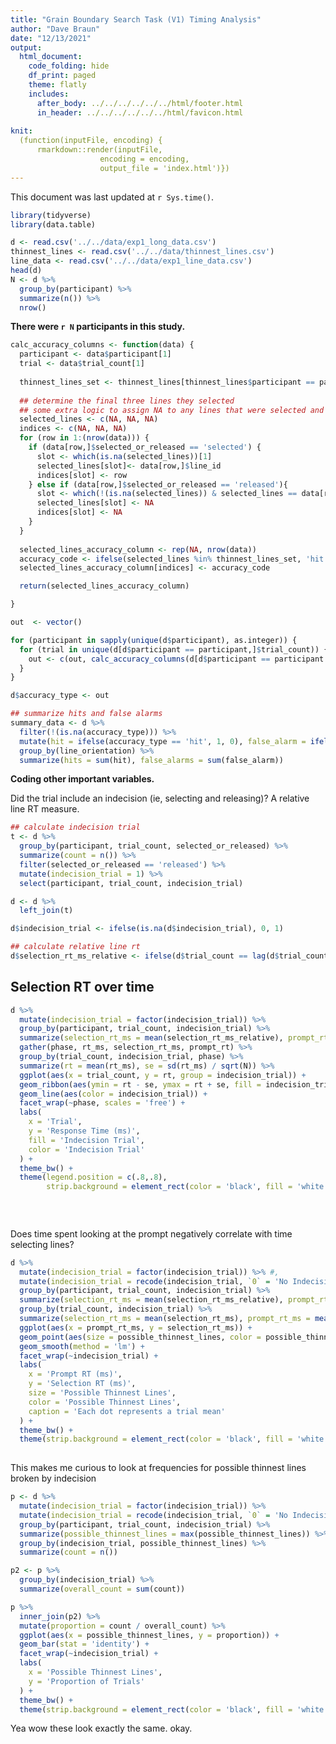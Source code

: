 ```yaml
---
title: "Grain Boundary Search Task (V1) Timing Analysis"
author: "Dave Braun"
date: "12/13/2021"
output: 
  html_document:
    code_folding: hide
    df_print: paged
    theme: flatly
    includes:
      after_body: ../../../../../../html/footer.html
      in_header: ../../../../../../html/favicon.html
    
knit:
  (function(inputFile, encoding) {
      rmarkdown::render(inputFile,
                    encoding = encoding,
                    output_file = 'index.html')})
---
```


This document was last updated at `r Sys.time()`.

  
```r
library(tidyverse)
library(data.table)
```
  
```r
d <- read.csv('../../data/exp1_long_data.csv')
thinnest_lines <- read.csv('../../data/thinnest_lines.csv')
line_data <- read.csv('../../data/exp1_line_data.csv')
head(d)
N <- d %>% 
  group_by(participant) %>% 
  summarize(n()) %>% 
  nrow()
```

**There were `r N` participants in this study.**
  
```r
calc_accuracy_columns <- function(data) {
  participant <- data$participant[1]
  trial <- data$trial_count[1]
  
  thinnest_lines_set <- thinnest_lines[thinnest_lines$participant == participant & thinnest_lines$trial_count == trial,]$line_id
  
  ## determine the final three lines they selected
  ## some extra logic to assign NA to any lines that were selected and later released
  selected_lines <- c(NA, NA, NA)
  indices <- c(NA, NA, NA)
  for (row in 1:(nrow(data))) {
    if (data[row,]$selected_or_released == 'selected') {
      slot <- which(is.na(selected_lines))[1]
      selected_lines[slot]<- data[row,]$line_id
      indices[slot] <- row
    } else if (data[row,]$selected_or_released == 'released'){
      slot <- which(!(is.na(selected_lines)) & selected_lines == data[row,]$line_id)
      selected_lines[slot] <- NA
      indices[slot] <- NA
    }
  }
  
  selected_lines_accuracy_column <- rep(NA, nrow(data))
  accuracy_code <- ifelse(selected_lines %in% thinnest_lines_set, 'hit', 'false_alarm')
  selected_lines_accuracy_column[indices] <- accuracy_code

  return(selected_lines_accuracy_column)

}

out  <- vector()

for (participant in sapply(unique(d$participant), as.integer)) {
  for (trial in unique(d[d$participant == participant,]$trial_count)) {
    out <- c(out, calc_accuracy_columns(d[d$participant == participant & d$trial_count == trial,]))
  }
}

d$accuracy_type <- out


```
  

```r
## summarize hits and false alarms
summary_data <- d %>% 
  filter(!(is.na(accuracy_type))) %>% 
  mutate(hit = ifelse(accuracy_type == 'hit', 1, 0), false_alarm = ifelse(accuracy_type == 'false_alarm', 1, 0)) %>% 
  group_by(line_orientation) %>% 
  summarize(hits = sum(hit), false_alarms = sum(false_alarm))
```


**Coding other important variables.**

Did the trial include an indecision (ie, selecting and releasing)? A relative line RT measure.

```r
## calculate indecision trial
t <- d %>% 
  group_by(participant, trial_count, selected_or_released) %>% 
  summarize(count = n()) %>% 
  filter(selected_or_released == 'released') %>% 
  mutate(indecision_trial = 1) %>% 
  select(participant, trial_count, indecision_trial)

d <- d %>% 
  left_join(t)

d$indecision_trial <- ifelse(is.na(d$indecision_trial), 0, 1)
```

```r
## calculate relative line rt
d$selection_rt_ms_relative <- ifelse(d$trial_count == lag(d$trial_count), d$selection_rt_ms - lag(d$selection_rt_ms), d$selection_rt_ms)
```


## Selection RT over time

```r
d %>% 
  mutate(indecision_trial = factor(indecision_trial)) %>% 
  group_by(participant, trial_count, indecision_trial) %>% 
  summarize(selection_rt_ms = mean(selection_rt_ms_relative), prompt_rt = mean(prompt_rt_sec * 1000)) %>% 
  gather(phase, rt_ms, selection_rt_ms, prompt_rt) %>% 
  group_by(trial_count, indecision_trial, phase) %>% 
  summarize(rt = mean(rt_ms), se = sd(rt_ms) / sqrt(N)) %>% 
  ggplot(aes(x = trial_count, y = rt, group = indecision_trial)) + 
  geom_ribbon(aes(ymin = rt - se, ymax = rt + se, fill = indecision_trial), alpha = .5) + 
  geom_line(aes(color = indecision_trial)) + 
  facet_wrap(~phase, scales = 'free') + 
  labs(
    x = 'Trial',
    y = 'Response Time (ms)',
    fill = 'Indecision Trial',
    color = 'Indecision Trial'
  ) + 
  theme_bw() + 
  theme(legend.position = c(.8,.8),
        strip.background = element_rect(color = 'black', fill = 'white'))
  
    
  
```


Does time spent looking at the prompt negatively correlate with time selecting lines?

```r
d %>% 
  mutate(indecision_trial = factor(indecision_trial)) %>% #,
  mutate(indecision_trial = recode(indecision_trial, `0` = 'No Indecision', `1` = 'Indecision')) %>% 
  group_by(participant, trial_count, indecision_trial) %>% 
  summarize(selection_rt_ms = mean(selection_rt_ms_relative), prompt_rt_ms = mean(prompt_rt_sec * 1000), possible_thinnest_lines = max(possible_thinnest_lines)) %>% 
  group_by(trial_count, indecision_trial) %>% 
  summarize(selection_rt_ms = mean(selection_rt_ms), prompt_rt_ms = mean(prompt_rt_ms), possible_thinnest_lines = max(possible_thinnest_lines)) %>% 
  ggplot(aes(x = prompt_rt_ms, y = selection_rt_ms)) + 
  geom_point(aes(size = possible_thinnest_lines, color = possible_thinnest_lines)) + 
  geom_smooth(method = 'lm') + 
  facet_wrap(~indecision_trial) + 
  labs(
    x = 'Prompt RT (ms)',
    y = 'Selection RT (ms)',
    size = 'Possible Thinnest Lines',
    color = 'Possible Thinnest Lines',
    caption = 'Each dot represents a trial mean'
  ) + 
  theme_bw() + 
  theme(strip.background = element_rect(color = 'black', fill = 'white'))
  
```



This makes me curious to look at frequencies for possible thinnest lines broken by indecision

```r
p <- d %>% 
  mutate(indecision_trial = factor(indecision_trial)) %>% 
  mutate(indecision_trial = recode(indecision_trial, `0` = 'No Indecision', `1` = 'Indecision')) %>% 
  group_by(participant, trial_count, indecision_trial) %>% 
  summarize(possible_thinnest_lines = max(possible_thinnest_lines)) %>% 
  group_by(indecision_trial, possible_thinnest_lines) %>% 
  summarize(count = n()) 

p2 <- p %>% 
  group_by(indecision_trial) %>% 
  summarize(overall_count = sum(count))

p %>% 
  inner_join(p2) %>% 
  mutate(proportion = count / overall_count) %>% 
  ggplot(aes(x = possible_thinnest_lines, y = proportion)) +
  geom_bar(stat = 'identity') + 
  facet_wrap(~indecision_trial) + 
  labs(
    x = 'Possible Thinnest Lines',
    y = 'Proportion of Trials'
  ) + 
  theme_bw() + 
  theme(strip.background = element_rect(color = 'black', fill = 'white'))
```

Yea wow these look exactly the same. okay.
















